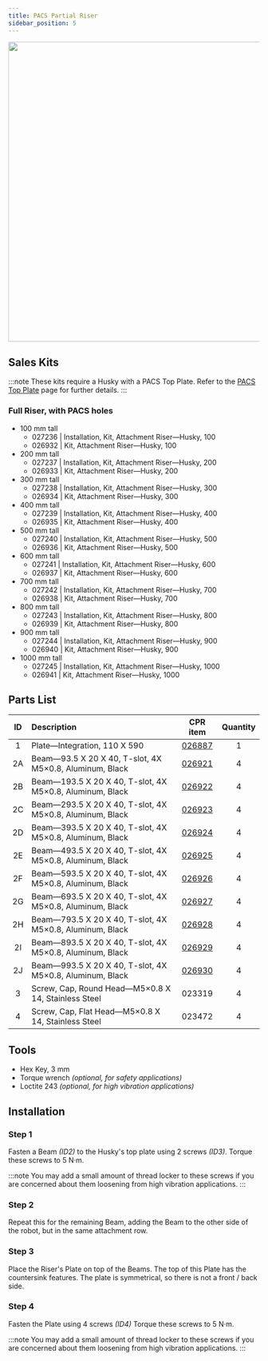 ```yaml
---
title: PACS Partial Riser
sidebar_position: 5
---
```


<center>
  <img
    src="/img/robot_images/husky_images/robot_husky_27.png"
    width="600"
  />
</center>

## Sales Kits

:::note
These kits require a Husky with a PACS Top Plate.
Refer to the [PACS Top Plate](./pacs_top_plate_husky) page for further details.
:::

### Full Riser, with PACS holes

- 100 mm tall
  - 027236 | Installation, Kit, Attachment Riser—Husky, 100
  - 026932 | Kit, Attachment Riser—Husky, 100
- 200 mm tall
  - 027237 | Installation, Kit, Attachment Riser—Husky, 200
  - 026933 | Kit, Attachment Riser—Husky, 200
- 300 mm tall
  - 027238 | Installation, Kit, Attachment Riser—Husky, 300
  - 026934 | Kit, Attachment Riser—Husky, 300
- 400 mm tall
  - 027239 | Installation, Kit, Attachment Riser—Husky, 400
  - 026935 | Kit, Attachment Riser—Husky, 400
- 500 mm tall
  - 027240 | Installation, Kit, Attachment Riser—Husky, 500
  - 026936 | Kit, Attachment Riser—Husky, 500
- 600 mm tall
  - 027241 | Installation, Kit, Attachment Riser—Husky, 600
  - 026937 | Kit, Attachment Riser—Husky, 600
- 700 mm tall
  - 027242 | Installation, Kit, Attachment Riser—Husky, 700
  - 026938 | Kit, Attachment Riser—Husky, 700
- 800 mm tall
  - 027243 | Installation, Kit, Attachment Riser—Husky, 800
  - 026939 | Kit, Attachment Riser—Husky, 800
- 900 mm tall
  - 027244 | Installation, Kit, Attachment Riser—Husky, 900
  - 026940 | Kit, Attachment Riser—Husky, 900
- 1000 mm tall
  - 027245 | Installation, Kit, Attachment Riser—Husky, 1000
  - 026941 | Kit, Attachment Riser—Husky, 1000

## Parts List

| ID  | Description                                              |                         CPR item                         | Quantity |
| :-: | :------------------------------------------------------- | :------------------------------------------------------: | :------: |
|  1  | Plate—Integration, 110 X 590                             |   [026887](/assets/pdf/clearpath_robotics_026887.pdf)    |    1     |
| 2A  | Beam—93.5 X 20 X 40, T-slot, 4X M5×0.8, Aluminum, Black  | [026921](/assets/pdf/clearpath_robotics_026921-TDS1.pdf) |    4     |
| 2B  | Beam—193.5 X 20 X 40, T-slot, 4X M5×0.8, Aluminum, Black | [026922](/assets/pdf/clearpath_robotics_026922-TDS1.pdf) |    4     |
| 2C  | Beam—293.5 X 20 X 40, T-slot, 4X M5×0.8, Aluminum, Black | [026923](/assets/pdf/clearpath_robotics_026923-TDS1.pdf) |    4     |
| 2D  | Beam—393.5 X 20 X 40, T-slot, 4X M5×0.8, Aluminum, Black | [026924](/assets/pdf/clearpath_robotics_026924-TDS1.pdf) |    4     |
| 2E  | Beam—493.5 X 20 X 40, T-slot, 4X M5×0.8, Aluminum, Black | [026925](/assets/pdf/clearpath_robotics_026925-TDS1.pdf) |    4     |
| 2F  | Beam—593.5 X 20 X 40, T-slot, 4X M5×0.8, Aluminum, Black | [026926](/assets/pdf/clearpath_robotics_026926-TDS1.pdf) |    4     |
| 2G  | Beam—693.5 X 20 X 40, T-slot, 4X M5×0.8, Aluminum, Black | [026927](/assets/pdf/clearpath_robotics_026927-TDS1.pdf) |    4     |
| 2H  | Beam—793.5 X 20 X 40, T-slot, 4X M5×0.8, Aluminum, Black | [026928](/assets/pdf/clearpath_robotics_026928-TDS1.pdf) |    4     |
| 2I  | Beam—893.5 X 20 X 40, T-slot, 4X M5×0.8, Aluminum, Black | [026929](/assets/pdf/clearpath_robotics_026929-TDS1.pdf) |    4     |
| 2J  | Beam—993.5 X 20 X 40, T-slot, 4X M5×0.8, Aluminum, Black | [026930](/assets/pdf/clearpath_robotics_026930-TDS1.pdf) |    4     |
|  3  | Screw, Cap, Round Head—M5×0.8 X 14, Stainless Steel      |                          023319                          |    4     |
|  4  | Screw, Cap, Flat Head—M5×0.8 X 14, Stainless Steel       |                          023472                          |    4     |

## Tools

- Hex Key, 3 mm
- Torque wrench _(optional, for safety applications)_
- Loctite 243 _(optional, for high vibration applications)_

## Installation

### Step 1

Fasten a Beam _(ID2)_ to the Husky's top plate using 2 screws _(ID3)_.
Torque these screws to 5 N·m.

:::note
You may add a small amount of thread locker to these screws if you are concerned about them loosening from high vibration applications.
:::

### Step 2

Repeat this for the remaining Beam, adding the Beam to the other side of the robot, but in the same attachment row.

### Step 3

Place the Riser's Plate on top of the Beams.
The top of this Plate has the countersink features.
The plate is symmetrical, so there is not a front / back side.

### Step 4

Fasten the Plate using 4 screws _(ID4)_
Torque these screws to 5 N·m.

:::note
You may add a small amount of thread locker to these screws if you are concerned about them loosening from high vibration applications.
:::
